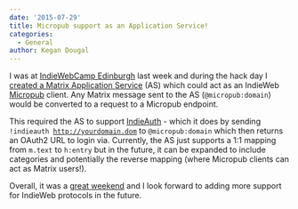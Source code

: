 ```yaml
---
date: '2015-07-29'
title: Micropub support as an Application Service!
categories:
  - General
author: Kegan Dougal
---
```


I was at <a href="http://indiewebcamp.com/2015/Edinburgh">IndieWebCamp Edinburgh</a> last week and during the hack day I <a href="https://github.com/Kegsay/matrix-as-micropub">created a Matrix Application Service</a> (AS) which could act as an IndieWeb <a href="http://indiewebcamp.com/Micropub">Micropub</a> client. Any Matrix message sent to the AS (<code>@micropub:domain</code>) would be converted to a request to a Micropub endpoint.

This required the AS to support <a href="http://indiewebcamp.com/IndieAuth">IndieAuth</a> - which it does by sending <code>!indieauth http://yourdomain.dom</code> to <code>@micropub:domain</code> which then returns an OAuth2 URL to login via. Currently, the AS just supports a 1:1 mapping from <code>m.text</code> to <code>h:entry</code> but in the future, it can be expanded to include categories and potentially the reverse mapping (where Micropub clients can act as Matrix users!).

Overall, it was a <a href="http://rhiaro.co.uk/2015/07/indiewebcamp-edinburgh-closes">great weekend</a> and I look forward to adding more support for IndieWeb protocols in the future.

